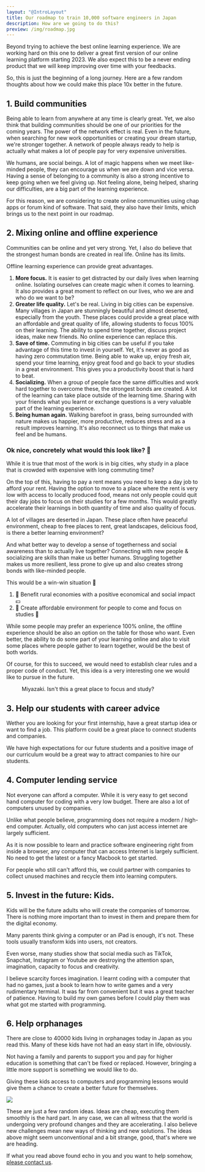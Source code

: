 ```yaml
---
layout: "@IntroLayout"
title: Our roadmap to train 10,000 software engineers in Japan
description: How are we going to do this?
preview: /img/roadmap.jpg
---
```

<div class="text-2xl">
  Beyond trying to achieve the best online learning experience. We are working hard on this one to deliver a great first version of our online learning platform starting 2023. We also expect this to be a never ending product that we will keep improving over time with your feedbacks.

  So, this is just the beginning of a long journey. Here are a few random thoughts about how we could make this place 10x better in the future.
</div>

## 1. Build communities

Being able to learn from anywhere at any time is clearly great. Yet, we also think that building communities should be one of our priorities for the coming years. The power of the network effect is real. Even in the future, when searching for new work opportunities or creating your dream startup, we're stronger together. A network of people always ready to help is actually what makes a lot of people pay for very expensive universities.

We humans, are social beings. A lot of magic happens when we meet like-minded people, they can encourage us when we are down and vice versa. Having a sense of belonging to a community is also a strong incentive to keep going when we feel giving up. Not feeling alone, being helped, sharing our difficulties, are a big part of the learning experience.

For this reason, we are considering to create online communities using chap apps or forum kind of software. That said, they also have their limits, which brings us to the next point in our roadmap.

## 2. Mixing online and offline experience

Communities can be online and yet very strong. Yet, I also do believe that the strongest human bonds are created in real life. Online has its limits.

Offline learning experience can provide great advantages.

1. **More focus.** It is easier to get distracted by our daily lives when learning online. Isolating ourselves can create magic when it comes to learning. It also provides a great moment to reflect on our lives, who we are and who do we want to be?
2. **Greater life quality.** Let's be real. Living in big cities can be expensive. Many villages in Japan are stunningly beautiful and almost deserted, especially from the youth. These places could provide a great place with an affordable and great quality of life, allowing students to focus 100% on their learning. The ability to spend time together, discuss project ideas, make new friends. No online experience can replace this.
3. **Save of time.** Commuting in big cities can be useful if you take advantage of this time to invest in yourself. Yet, it's never as good as having zero commutation time. Being able to wake up, enjoy fresh air, spend your time learning, enjoy great food and go back to your studies in a great environment. This gives you a productivity boost that is hard to beat.
4. **Socializing.** When a group of people face the same difficulties and work hard together to overcome these, the strongest bonds are created. A lot of the learning can take place outside of the learning time. Sharing with your friends what you learnt or exchange questions is a very valuable part of the learning experience.
5. **Being human again.** Walking barefoot in grass, being surrounded with nature makes us happier, more productive, reduces stress and as a result improves learning. It's also reconnect us to things that make us feel and be humans.

### Ok nice, concretely what would this look like? 🤔

While it is true that most of the work is in big cities, why study in a place that is crowded with expensive with long commuting time?

On the top of this, having to pay a rent means you need to keep a day job to afford your rent. Having the option to move to a place where the rent is very low with access to locally produced food, means not only people could quit their day jobs to focus on their studies for a few months. This would greatly accelerate their learnings in both quantity of time and also quality of focus.

A lot of villages are deserted in Japan. These place often have peaceful environment, cheap to free places to rent, great landscapes, delicious food, is there a better learning environment?

And what better way to develop a sense of togetherness and social awareness than to actually live together? Connecting with new people & socializing are skills than make us better humans. Struggling together makes us more resilient, less prone to give up and also creates strong bonds with like-minded people.

This would be a win-win situation 🤝

1. 🗾 Benefit rural economies with a positive economical and social impact 💴
2. 🧘 Create affordable environment for people to come and focus on studies 🍵

While some people may prefer an experience 100% online, the offline experience should be also an option on the table for those who want. Even better, the ability to do some part of your learning online and also to visit some places where people gather to learn together, would be the best of both worlds.

Of course, for this to succeed, we would need to establish clear rules and a proper code of conduct. Yet, this idea is a very interesting one we would like to pursue in the future.

<figure><img src="/img/roadmap-1.jpg" alt="" /><figcaption class="text-center">Miyazaki. Isn't this a great place to focus and study?</figcaption></figure>

## 3. Help our students with career advice

Wether you are looking for your first internship, have a great startup idea or want to find a job. This platform could be a great place to connect students and companies.

We have high expectations for our future students and a positive image of our curriculum would be a great way to attract companies to hire our students.

## 4. Computer lending service

Not everyone can afford a computer. While it is very easy to get second hand computer for coding with a very low budget. There are also a lot of computers unused by companies.

Unlike what people believe, programming does not require a modern / high-end computer. Actually, old computers who can just access internet are largely sufficient.

As it is now possible to learn and practice software engineering right from inside a browser, any computer that can access Internet is largely sufficient. No need to get the latest or a fancy Macbook to get started.

For people who still can't afford this, we could partner with companies to collect unused machines and recycle them into learning computers.

## 5. Invest in the future: Kids.

Kids will be the future adults who will create the companies of tomorrow. There is nothing more important than to invest in them and prepare them for the digital economy.

Many parents think giving a computer or an iPad is enough, it's not. These tools usually transform kids into users, not creators.

Even worse, many studies show that social media such as TikTok, Snapchat, Instagram or Youtube are destroying the attention span, imagination, capacity to focus and creativity.

I believe scarcity forces imagination. I learnt coding with a computer that had no games, just a book to learn how to write games and a very rudimentary terminal. It was far from convenient but it was a great teacher of patience. Having to build my own games before I could play them was what got me started with programming.

## 6. Help orphanages

There are close to 40000 kids living in orphanages today in Japan as you read this. Many of these kids have not had an easy start in life, obviously.

Not having a family and parents to support you and pay for higher education is something that can't be fixed or replaced. However, bringing a little more support is something we would like to do.

Giving these kids access to computers and programming lessons would give them a chance to create a better future for themselves.

![](/img/roadmap-2.jpg)

These are just a few random ideas. Ideas are cheap, executing them smoothly is the hard part. In any case, we can all witness that the world is undergoing very profound changes and they are accelerating. I also believe new challenges mean new ways of thinking and new solutions. The ideas above might seem unconventional and a bit strange, good, that's where we are heading.

If what you read above found echo in you and you want to help somehow, [please contact us](/contact/).